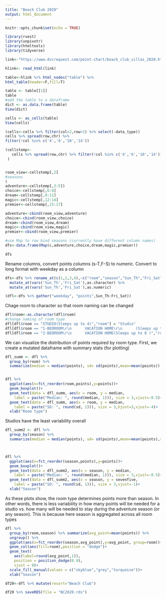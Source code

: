 ```yaml
---
title: "Beach Club 2020"
output: html_document
---
```


```r
knitr::opts_chunk$set(echo = TRUE)
```

```r
library(rvest)
library(unpivotr)
library(htmltools)
library(tidyverse)

link<-"https://www.dvcrequest.com/point-chart/beach_club_villas_2020.html"

```


```r
hlink<- read_html(link)

table<-hlink %>% html_nodes("table") %>% 
html_table(header=F,fill=T)

table <- table[[1]]
table
#add the table to a dataframe
dict <- as.data.frame(table)
View(dict)
```


```r
cells <- as_cells(table)
View(cells)
```


```r
(cells<-cells %>% filter(col>2,row>1) %>% select(-data_type))
cells %>% spread(row,chr) %>% 
filter(!col %in% c('4','6','10','14'))
```


```r
(cellstemp<-
   cells %>% spread(row,chr) %>% filter(!col %in% c('4','6','10','14'))
 )


room_view<-cellstemp[,2]
#seasons
(
adventure<-cellstemp[,3:5])
choice<-cellstemp[,6:8]
dream<-cellstemp[,9:11]
magic<-cellstemp[,12:14]
premier<-cellstemp[,15:17]

adventure<-cbind(room_view,adventure)
choice<-cbind(room_view,choice)
dream<-cbind(room_view,dream)
magic<-cbind(room_view,magic)
premier<-cbind(room_view,premier)

#use Map to row bind seasons (currently have different column names)
dfs<-data.frame(Map(c,adventure,choice,dream,magic,premier))

dfs
```

Rename columns, convert points columns (s-T,F-S) to numeric. Convert to long format with weekday as a column
```r

dfs<-dfs %>% rename_at(c(1,2,3,4),~c("room","season","Sun_Th","Fri_Sat")) %>%
  mutate_at(vars('Sun_Th','Fri_Sat'),as.character) %>%
  mutate_at(vars('Sun_Th','Fri_Sat'),as.numeric)

(dfl<-dfs %>% gather("weekday", "points",Sun_Th:Fri_Sat))

```

Chage room to character so that room naming can be changed
```r
dfl$room<-as.character(dfl$room)
#change naming of room type
dfl[dfl$room == "STUDIO(Sleeps up to 4)","room"] = "Studio"
dfl[dfl$room == "1-BEDROOM\r\n      VACATION HOME\r\n      (Sleeps up to 4)","room"] = "1-Bedroom"
dfl[dfl$room == "2-BEDROOM\r\n      VACATION HOME(Sleeps up to 8 )","room"] = "2-Bedroom"

```


We can visualize the distribution of points required by room type. First, we create a mutated dataframe with summary stats (for plotting)
```r

dfl_summ <- dfl %>% 
  group_by(room) %>% 
  summarize(median = median(points), sd= sd(points),mean=mean(points))


dfl %>%
  ggplot(aes(x=fct_reorder(room,points),y=points))+
  geom_boxplot()+
  geom_text(data = dfl_summ, aes(x = room, y = median, 
    label = paste("Median: ", round(median, 1))), size = 3,vjust=-0.5)+
  geom_text(data = dfl_summ, aes(x = room, y = median, 
    label = paste("SD: ", round(sd, 1))), size = 3,hjust=3,vjust=-4)+
  xlab("Room type")
```
Studios have the least variability overall


```r
dfl_summ2 <- dfl %>% 
  group_by(season) %>% 
  summarize(median = median(points), sd= sd(points),mean=mean(points),sevenfive=quantile(points,.75))



dfl %>%
  ggplot(aes(x=fct_reorder(season,points),y=points))+
  geom_boxplot()+
  geom_text(data = dfl_summ2, aes(x = season, y = median, 
    label = paste("Median: ", round(median, 1))), size = 3,vjust=-0.5)+
  geom_text(data = dfl_summ2, aes(x = season, y = sevenfive, 
    label = paste("SD: ", round(sd, 1))), size = 3,vjust=-1)+
  xlab("Season")
```
As these plots show, the room type determines points more than season. In other words, there is less variability in how many points will be needed for a studio vs. how many will be needed to stay during the adventure season (or any season). This is because here season is aggregated across all room types 

```r
dfl %>%
  group_by(room,season) %>% summarize(avg_point=mean(points)) %>%
  ungroup() %>% 
  ggplot(aes(x=fct_reorder(season,avg_point),y=avg_point, group=room))+                                       
  geom_col(aes(fill=room),position = "dodge")+
  geom_text(
    aes(label=round(avg_point,1)),
    position = position_dodge(0.9),
    vjust = 0)+
  scale_fill_manual(values = c("skyblue","grey","turquoise"))+
  xlab("Season")
```

```r
df20<-dfl %>% mutate(resort="Beach Club")

df20 %>% saveRDS(file = "BC2020.rds")


```

